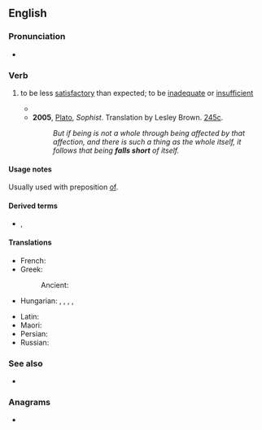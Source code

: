==English==

===Pronunciation===
* {{audio|en|en-au-fall short.ogg|Audio (AU)}}

===Verb===
{{en-verb|fall<,,fell,fallen> short}}

# {{lb|en|idiomatic}} to be less [[satisfactory]] than expected; to be [[inadequate]] or [[insufficient]]
#* {{quote-journal
|en
|date=7 July 2018
|author=Phil McNulty
|title=Sweden 0-2 England
|work=BBC Sport
|url=https://www.bbc.com/sport/football/44665445
|page=
|passage=They have '''fallen short''' on so many occasions that an England team who rises to the occasion are worthy of the highest praise.}}
#* '''2005''', [[w:Plato|Plato]], ''Sophist''. Translation by Lesley Brown. [[w:Stephanus pagination|245c]].
#*: ''But if being is not a whole through being affected by that affection, and there is such a thing as the whole itself, it follows that being '''falls short''' of itself.''

====Usage notes====
Usually used with preposition [[of#English|of]].

====Derived terms====
* {{l|en|short-fall}}, {{l|en|shortfall}}

====Translations====
{{trans-top|to be less satisfactory than expected; to be inadequate or insufficient}}
* French: {{t|fr|être [[en deçà]] de}}
* Greek:
*: Ancient: {{t|grc|ὑστερέω}}
* Hungarian: {{t+|hu|elmarad}} {{q|…az [[elvárás|elvárásoktól]]}}, {{t|hu|[[alatta]] [[marad]]}} {{q|…az [[elvárás|elvárásoknak]]}}, {{t|hu|[[elégtelen]]nek [[bizonyul]]}}, {{t|hu|[[nem]] [[elér|éri el]]}}, {{t|hu|[[nem]] [[megfelel|felel meg]]}}
{{trans-mid}}
* Latin: {{t+|la|dēsum}}
* Maori: {{t|mi|hara}}
* Persian: {{t|fa|کم آوردن|tr=kam āvardan}}
* Russian: {{t+|ru|быть}} {{t+|ru|недостаточный|alt=недостаточным}}
{{trans-bottom}}

===See also===
<!--not derived from "fall short"-->
* {{l|en|fall short to}}

===Anagrams===
* {{anagrams|en|a=afhllorst|short-fall|shortfall}}